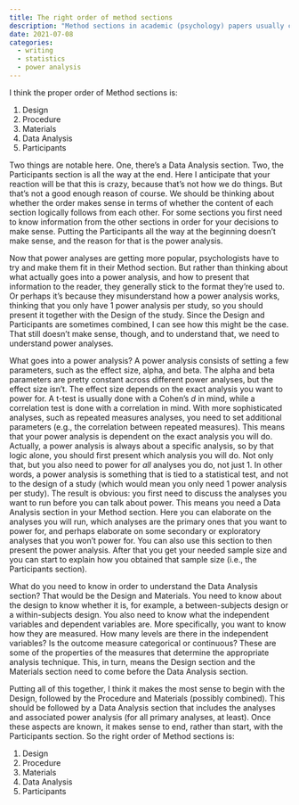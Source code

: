 ```yaml
---
title: The right order of method sections
description: "Method sections in academic (psychology) papers usually consist of the following sections: Participants, Design, Procedure, and Materials. They also tend to be presented in this order. But is this, generally speaking, the right order? I don't think so."
date: 2021-07-08
categories:
  - writing
  - statistics
  - power analysis
---
```


I think the proper order of Method sections is:

1.  Design
2.  Procedure
3.  Materials
4.  Data Analysis
5.  Participants

Two things are notable here. One, there's a Data Analysis section. Two, the Participants section is all the way at the end. Here I anticipate that your reaction will be that this is crazy, because that's not how we do things. But that's not a good enough reason of course. We should be thinking about whether the order makes sense in terms of whether the content of each section logically follows from each other. For some sections you first need to know information from the other sections in order for your decisions to make sense. Putting the Participants all the way at the beginning doesn't make sense, and the reason for that is the power analysis.

Now that power analyses are getting more popular, psychologists have to try and make them fit in their Method section. But rather than thinking about what actually goes into a power analysis, and how to present that information to the reader, they generally stick to the format they're used to. Or perhaps it's because they misunderstand how a power analysis works, thinking that you only have 1 power analysis per study, so you should present it together with the Design of the study. Since the Design and Participants are sometimes combined, I can see how this might be the case. That still doesn't make sense, though, and to understand that, we need to understand power analyses.

What goes into a power analysis? A power analysis consists of setting a few parameters, such as the effect size, alpha, and beta. The alpha and beta parameters are pretty constant across different power analyses, but the effect size isn't. The effect size depends on the exact analysis you want to power for. A t-test is usually done with a Cohen's *d* in mind, while a correlation test is done with a correlation in mind. With more sophisticated analyses, such as repeated measures analyses, you need to set additional parameters (e.g., the correlation between repeated measures). This means that your power analysis is dependent on the exact analysis you will do. Actually, a power analysis is always about a specific analysis, so by that logic alone, you should first present which analysis you will do. Not only that, but you also need to power for *all* analyses you do, not just 1. In other words, a power analysis is something that is tied to a statistical test, and not to the design of a study (which would mean you only need 1 power analysis per study). The result is obvious: you first need to discuss the analyses you want to run before you can talk about power. This means you need a Data Analysis section in your Method section. Here you can elaborate on the analyses you will run, which analyses are the primary ones that you want to power for, and perhaps elaborate on some secondary or exploratory analyses that you won't power for. You can also use this section to then present the power analysis. After that you get your needed sample size and you can start to explain how you obtained that sample size (i.e., the Participants section).

What do you need to know in order to understand the Data Analysis section? That would be the Design and Materials. You need to know about the design to know whether it is, for example, a between-subjects design or a within-subjects design. You also need to know what the independent variables and dependent variables are. More specifically, you want to know how they are measured. How many levels are there in the independent variables? Is the outcome measure categorical or continuous? These are some of the properties of the measures that determine the appropriate analysis technique. This, in turn, means the Design section and the Materials section need to come before the Data Analysis section.

Putting all of this together, I think it makes the most sense to begin with the Design, followed by the Procedure and Materials (possibly combined). This should be followed by a Data Analysis section that includes the analyses and associated power analysis (for all primary analyses, at least). Once these aspects are known, it makes sense to end, rather than start, with the Participants section. So the right order of Method sections is:

1.  Design
2.  Procedure
3.  Materials
4.  Data Analysis
5.  Participants
